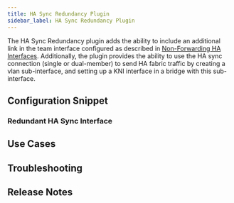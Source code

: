 ```yaml
---
title: HA Sync Redundancy Plugin
sidebar_label: HA Sync Redundancy Plugin
---
```




The HA Sync Redundancy plugin adds the ability to include an additional link in the team interface configured as described in [Non-Forwarding HA Interfaces](config_non_forwarding_ha_interfaces.md). Additionally, the plugin provides the ability to use the HA sync connection (single or dual-member) to send HA fabric traffic by creating a vlan sub-interface, and setting up a KNI interface in a bridge with this sub-interface.

## Configuration Snippet

### Redundant HA Sync Interface
<RedundantHASync/> 

## Use Cases
<HASyncUseCases/>

## Troubleshooting
<HASyncTroubleshoot/>

## Release Notes
<HASyncReleaseNotes/>
